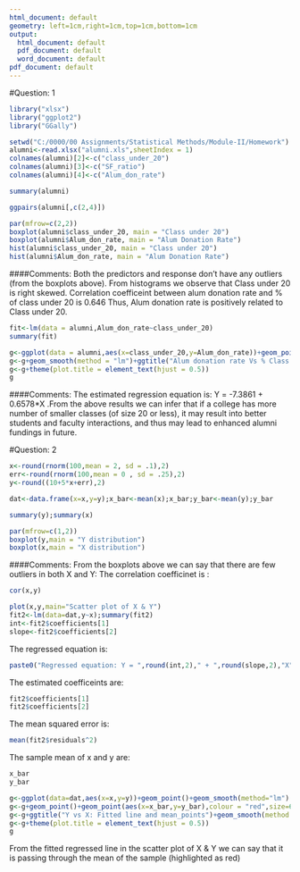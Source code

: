 ```yaml
---
html_document: default
geometry: left=1cm,right=1cm,top=1cm,bottom=1cm
output:
  html_document: default
  pdf_document: default
  word_document: default
pdf_document: default
---
```


#Question: 1
```r
library("xlsx")
library("ggplot2")
library("GGally")
```
```r
setwd("C:/0000/00 Assignments/Statistical Methods/Module-II/Homework")
alumni<-read.xlsx("alumni.xls",sheetIndex = 1)
colnames(alumni)[2]<-c("class_under_20")
colnames(alumni)[3]<-c("SF_ratio")
colnames(alumni)[4]<-c("Alum_don_rate")
```
```r
summary(alumni)
```
```r
ggpairs(alumni[,c(2,4)])
```
```r
par(mfrow=c(2,2))
boxplot(alumni$class_under_20, main = "Class under 20")
boxplot(alumni$Alum_don_rate, main = "Alum Donation Rate")
hist(alumni$class_under_20, main = "Class under 20")
hist(alumni$Alum_don_rate, main = "Alum Donation Rate")
```

####Comments:
Both the predictors and response don't have any outliers (from the boxplots above). From histograms we observe that Class under 20 is right skewed. Correlation coefficeint between alum donation rate and % of class under 20 is 0.646 Thus, Alum donation rate is positively related to Class under 20.

```r
fit<-lm(data = alumni,Alum_don_rate~class_under_20)
summary(fit)
```

```r
g<-ggplot(data = alumni,aes(x=class_under_20,y=Alum_don_rate))+geom_point()
g<-g+geom_smooth(method = "lm")+ggtitle("Alum donation rate Vs % Class under 20")
g<-g+theme(plot.title = element_text(hjust = 0.5))
g
```

####Comments:
The estimated regression equation is: Y = -7.3861 + 0.6578*X
.From the above results we can infer that if a college has more number of smaller classes (of size 20 or less), it may result into better students and faculty interactions, and thus may lead to enhanced alumni fundings in future.

#Question: 2
```r
x<-round(rnorm(100,mean = 2, sd = .1),2)
err<-round(rnorm(100,mean = 0 , sd = .25),2)
y<-round((10+5*x+err),2)
```

```r
dat<-data.frame(x=x,y=y);x_bar<-mean(x);x_bar;y_bar<-mean(y);y_bar
```

```r
summary(y);summary(x)
```

```r
par(mfrow=c(1,2))
boxplot(y,main = "Y distribution")
boxplot(x,main = "X distribution")
```

####Comments:
From the boxplots above we can say that there are few outliers in both X and Y:
The correlation coefficinet is :
```r
cor(x,y)
```

```r
plot(x,y,main="Scatter plot of X & Y")
fit2<-lm(data=dat,y~x);summary(fit2)
int<-fit2$coefficients[1]
slope<-fit2$coefficients[2]
```

The regressed equation is:
```r
paste0("Regressed equation: Y = ",round(int,2)," + ",round(slope,2),"X")
```
The estimated coefficeints are:
```r
fit2$coefficients[1]
fit2$coefficients[2]
```

The mean squared error is:
```r
mean(fit2$residuals^2)
```

The sample mean of x and y are:
```r
x_bar
y_bar
```

```r
g<-ggplot(data=dat,aes(x=x,y=y))+geom_point()+geom_smooth(method="lm")
g<-g+geom_point()+geom_point(aes(x=x_bar,y=y_bar),colour = "red",size=6,pch=19)
g<-g+ggtitle("Y vs X: Fitted line and mean_points")+geom_smooth(method = "lm")
g<-g+theme(plot.title = element_text(hjust = 0.5))
g
```

From the fitted regressed line in the scatter plot of X & Y we can say that it is passing through the mean of the sample (highlighted as red)